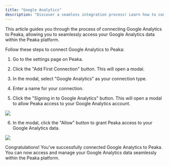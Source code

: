 ```yaml
---
title: "Google Analytics"
description: "Discover a seamless integration process! Learn how to connect Google Analytics to Peaka effortlessly for streamlined transactions."
---
```


This article guides you through the process of connecting Google Analytics to Peaka, allowing you to seamlessly access your Google Analytics data within the Peaka platform.

Follow these steps to connect Google Analytics to Peaka:

1. Go to the settings page on Peaka.

2. Click the "Add First Connection" button. This will open a modal.

3. In the modal, select "Google Analytics" as your connection type.

4. Enter a name for your connection.

5. Click the "Signing in to Google Analytics" button. This will open a modal to allow Peaka access to your Google Analytics account.

<img src="https://cdn.peaka.com/integrations/google-analytics-1.png" />

6. In the modal, click the "Allow" button to grant Peaka access to your Google Analytics data.

<img src="https://cdn.peaka.com/integrations/google-analytics-2.png" />

Congratulations! You've successfully connected Google Analytics to Peaka. You can now access and manage your Google Analytics data seamlessly within the Peaka platform.

